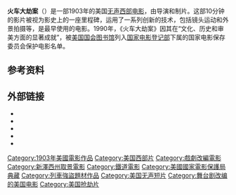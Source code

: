 {{电影信息框
| name = 火车大劫案<br />The Great Train Robbery
| image = The_Great_Train_Robbery_(1903)_-_yt.webm
| image_size = 
| alt = 
| caption = 
| director = {{link-en|埃德温·鲍特|Edwin S. Porter}}
| producer = 埃德温·鲍特
| writer = 埃德温·鲍特<br />[[Scott_Marble|Scott Marble]]
| starring = [[Alfred_C._Abadie|Alfred C. Abadie]]<br />[[Broncho_Billy_Anderson|Broncho Billy Anderson]]<br />[[Justus_D._Barnes|Justus D. Barnes]]<br />Walter Cameron
| cinematography = 埃德温·鲍特<br />Blair Smith
| editing = 埃德温·鲍特
| distributor = [[Edison_Manufacturing_Company|Edison Manufacturing Company]]<br />Kleine Optical Company
| released = {{Film date|1903|12|01}}
| runtime = {{ubl|12 minutes {{small|(at 18 [[frame_rate|frame/s]])}}}}
| country = {{USA}}
| language = 默片<br />英语字幕
| budget = 150美元<ref name=souter>{{cite book|last=Souter|first=Gerry|title=American Shooter: A Personal History of Gun Culture in the United States|year=2012|publisher=Potomac Books, Inc.|isbn=1-597-97690-3|page=254}}</ref>
}}
'''火车大劫案'''（{{lang-en|'''The Great Train Robbery'''}}）是一部1903年的美国[[无声电影|无声]][[西部片|西部电影]]，由{{link-en|埃德温·鲍特|Edwin S. Porter}}导演和制片。这部10分钟的影片被视为影史上的一座里程碑，运用了一系列创新的技术，包括镜头运动和外景拍摄等，是最早使用{{link-en|交叉剪辑|Cross cutting}}的电影。1990年，《火车大劫案》因其在“文化、历史和审美方面的显著成就”，被[[國會圖書館_(美國)|美国国会图书馆]]列入[[国家电影登记部|国家电影登记部]]下属的国家电影保存委员会保护电影名单。

== 参考资料 ==
{{Reflist}}

== 外部链接 ==
* {{douban}}
* {{IMDb title|0000439|The Great Train Robbery}}
* {{Internet Archive short film|id=TheGreatTrainRobbery_555|name=The Great Train Robbery}}
* {{tcmdb title|327276|The Great Train Robbery}}
* {{allrovi movie|149782|The Great Train Robbery}}

{{DEFAULTSORT:Great Train Robbery, The}}
[[Category:1903年美國電影作品|Category:1903年美國電影作品]]
[[Category:美国西部片|Category:美国西部片]]
[[Category:戲劇改編電影|Category:戲劇改編電影]]
[[Category:新澤西州取景電影|Category:新澤西州取景電影]]
[[Category:鐵道電影|Category:鐵道電影]]
[[Category:美國國家電影保護局典藏|Category:美國國家電影保護局典藏]]
[[Category:列車強盜題材作品|Category:列車強盜題材作品]]
[[Category:美国无声短片|Category:美国无声短片]]
[[Category:舞台剧改编的美国电影|Category:舞台剧改编的美国电影]]
[[Category:美国抢劫片|Category:美国抢劫片]]